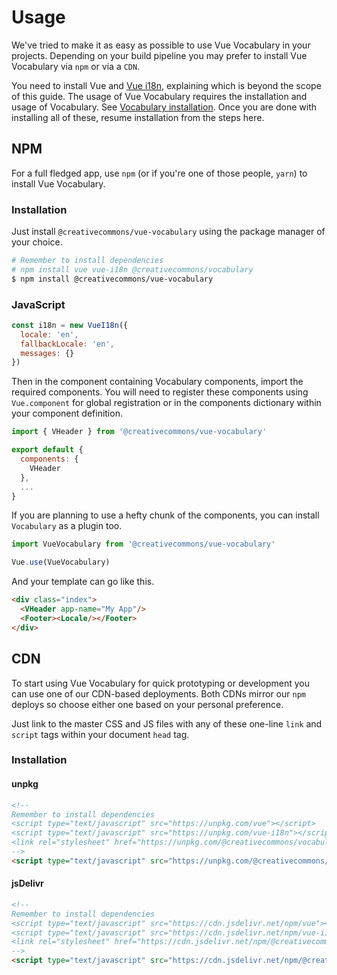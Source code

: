 
<Meta title="Vue Vocabulary/Usage" />

# Usage

We've tried to make it as easy as possible to use Vue Vocabulary in your projects. Depending on your build pipeline you may prefer to install Vue Vocabulary via `npm` or via a `CDN`.

You need to install Vue and [Vue i18n](https://www.npmjs.com/package/vue-i18n), explaining which is beyond the scope of this guide. The usage of Vue Vocabulary requires the installation and usage of Vocabulary. See [Vocabulary installation](https://cc-vocabulary.netlify.app/?path=/story/vocabulary-usage--page#installation). Once you are done with installing all of these, resume installation from the steps here.

## NPM

For a full fledged app, use `npm` (or if you're one of those people, `yarn`) to install Vue Vocabulary.

### Installation

Just install `@creativecommons/vue-vocabulary` using the package manager of your choice.

```bash
# Remember to install dependencies
# npm install vue vue-i18n @creativecommons/vocabulary
$ npm install @creativecommons/vue-vocabulary
```

### JavaScript

```javascript
const i18n = new VueI18n({
  locale: 'en',
  fallbackLocale: 'en',
  messages: {}
})
```

Then in the component containing Vocabulary components, import the required components. You will need to register these components using `Vue.component` for global registration or in the components dictionary within your component definition.

```javascript
import { VHeader } from '@creativecommons/vue-vocabulary'

export default {
  components: {
    VHeader
  },
  ...
}
```

If you are planning to use a hefty chunk of the components, you can install `Vocabulary` as a plugin too.

```javascript
import VueVocabulary from '@creativecommons/vue-vocabulary'

Vue.use(VueVocabulary)
```

And your template can go like this.

```html
<div class="index">
  <VHeader app-name="My App"/>
  <Footer><Locale/></Footer>
</div>
```

## CDN

To start using Vue Vocabulary for quick prototyping or development you can use one of our CDN-based deployments. Both
CDNs mirror our `npm` deploys so choose either one based on your personal preference.

Just link to the master CSS and JS files with any of these one-line `link` and `script` tags within your document
`head` tag.

### Installation

#### unpkg

```html
<!--
Remember to install dependencies
<script type="text/javascript" src="https://unpkg.com/vue"></script>
<script type="text/javascript" src="https://unpkg.com/vue-i18n"></script>
<link rel="stylesheet" href="https://unpkg.com/@creativecommons/vocabulary/css/vocabulary.css">
-->
<script type="text/javascript" src="https://unpkg.com/@creativecommons/vue-vocabulary"></script>
```

#### jsDelivr

```html
<!--
Remember to install dependencies
<script type="text/javascript" src="https://cdn.jsdelivr.net/npm/vue"></script>
<script type="text/javascript" src="https://cdn.jsdelivr.net/npm/vue-i18n"></script>
<link rel="stylesheet" href="https://cdn.jsdelivr.net/npm/@creativecommons/vocabulary/css/vocabulary.css">
-->
<script type="text/javascript" src="https://cdn.jsdelivr.net/npm/@creativecommons/vue-vocabulary"></script>
```
